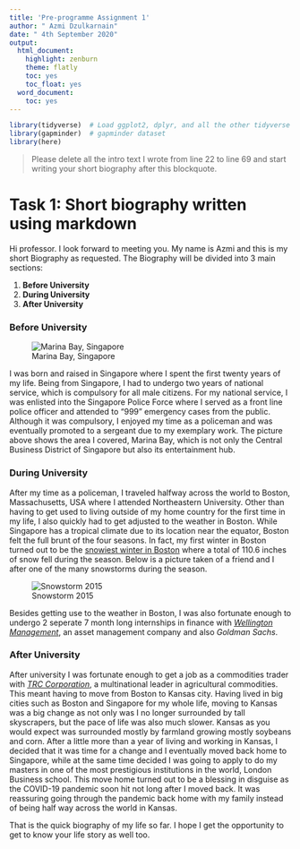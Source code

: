 ```yaml
---
title: 'Pre-programme Assignment 1'
author: " Azmi Dzulkarnain"
date: " 4th September 2020"
output:
  html_document:
    highlight: zenburn
    theme: flatly
    toc: yes
    toc_float: yes
  word_document:
    toc: yes
---
```



```r
library(tidyverse)  # Load ggplot2, dplyr, and all the other tidyverse packages
library(gapminder)  # gapminder dataset
library(here)
```



> Please delete all the intro text I wrote from line 22 to line 69 and start writing your short biography after this blockquote.

# Task 1: Short biography written using markdown

Hi professor. I look forward to meeting you. My name is Azmi and this is my short Biography as requested. The Biography will be divided into 3 main sections:

1. **Before University**
2. **During University**
3. **After University**

### **Before University**
![Marina Bay, Singapore](image001.jpg)

I was born and raised in Singapore where I spent the first twenty years of my life. Being from Singapore, I had to undergo two years of national service, which is compulsory for all male citizens. For my national service, I was enlisted into the Singapore Police Force where I served as a front line police officer and attended to "999" emergency cases from the public. Although it was compulsory, I enjoyed my time as a policeman and was eventually promoted to a sergeant due to my exemplary work. The picture above shows the area I covered, Marina Bay, which is not only the Central Business District of Singapore but also its entertainment hub. 

### **During University**

After my time as a policeman, I traveled halfway across the world to Boston, Massachusetts, USA where I attended Northeastern University. Other than having to get used to living outside of my home country for the first time in my life, I also quickly had to get adjusted to the weather in Boston. While Singapore has a tropical climate due to its location near the equator, Boston felt the full brunt of the four seasons. In fact, my first winter in Boston turned out to be the [snowiest winter in Boston](https://weather.com/news/news/new-england-boston-record-snow-tracker) where a total of 110.6 inches of snow fell during the season. Below is a picture taken of a friend and I after one of the many snowstorms during the season.  

![Snowstorm 2015](IMG_0555.JPG)

Besides getting use to the weather in Boston, I was also fortunate enough to undergo 2 seperate 7 month long internships in finance with [*Wellington Management*](https://www.wellington.com/en/), an asset management company and also *Goldman Sachs*. 

### **After University**

After university I was fortunate enough to get a job as a commodities trader with [*TRC Corporation*](https://www.trcworld.com/), a multinational leader in agricultural commodities. This meant having to move from Boston to Kansas city. Having lived in big cities such as Boston and Singapore for my whole life, moving to Kansas was a big change as not only was I no longer surrounded by tall skyscrapers, but the pace of life was also much slower. Kansas as you would expect was surrounded mostly by farmland growing mostly soybeans and corn.  After a little more than a year of living and working in Kansas, I decided that it was time for a change and I eventually moved back home to Singapore, while at the same time decided I was going to apply to do my masters in one of the most prestigious institutions in the world, London Business school. This move home turned out to be a blessing in disguise as the COVID-19 pandemic soon hit not long after I moved back. It was reassuring going through the pandemic back home with my family instead of being half way across the world in Kansas. 

That is the quick biography of my life so far. I hope I get the opportunity to get to know your life story as well too. 



